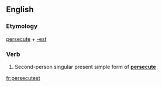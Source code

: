 ==English==

===Etymology===
[[persecute]] + [[-est]]

===Verb===
{{infl|en|verb form}}

# {{archaic}} Second-person singular present simple form of '''[[persecute]]'''

[[fr:persecutest]]